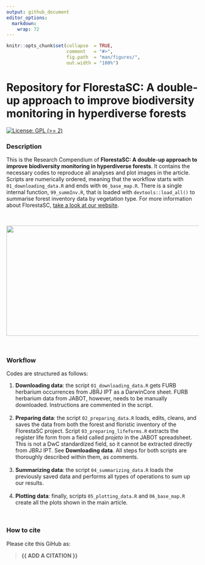```yaml
---
output: github_document
editor_options: 
  markdown: 
    wrap: 72
---
```


<!-- README.md is generated from README.Rmd. Please edit that file -->

```r
knitr::opts_chunk$set(collapse  = TRUE,
                      comment   = "#>",
                      fig.path  = "man/figures/",
                      out.width = "100%")
```

# Repository for FlorestaSC: A double-up approach to improve biodiversity monitoring in hyperdiverse forests

<!-- badges: start -->

[![License: GPL (\>=
2)](https://img.shields.io/badge/License-GPL%20%28%3E%3D%202%29-blue.svg)](https://choosealicense.com/licenses/gpl-2.0/)

<!-- badges: end -->

### Description

This is the Research Compendium of **FlorestaSC: A double-up approach to
improve biodiversity monitoring in hyperdiverse forests**. It contains
the necessary codes to reproduce all analyses and plot images in the
article. Scripts are numerically ordered, meaning that the workflow
starts with `01_downloading_data.R` and ends with `06_base_map.R`. There
is a single internal function, `99_summInv.R`, that is loaded with
`devtools::load_all()` to summarise forest inventory data by vegetation
type. For more information about FlorestaSC, [take a look at our
website](https://en.floresta.sc.gov.br/).

<br />

![](Floresta1-cropped.svg){width="698" height="288"}

<br />

### Workflow

Codes are structured as follows:

1.  **Downloading data**: the script `01_downloading_data.R` gets FURB
    herbarium occurrences from JBRJ IPT as a DarwinCore sheet. FURB
    herbarium data from JABOT, however, needs to be manually downloaded.
    Instructions are commented in the script. <br /> <br />
2.  **Preparing data**: the script `02_preparing_data.R` loads, edits,
    cleans, and saves the data from both the forest and floristic
    inventory of the FlorestaSC project. Script
    `03_preparing_lifeforms.R` extracts the register life form from a
    field called *projeto* in the JABOT spreadsheet. This is not a DwC
    standardized field, so it cannot be extracted directly from JBRJ
    IPT. See **Downloading data**. All steps for both scripts are
    thoroughly described within them, as comments. <br /> <br />
3.  **Summarizing data**: the script `04_summarizing_data.R` loads the
    previously saved data and performs all types of operations to sum up
    our results. <br /> <br />
4.  **Plotting data**: finally, scripts `05_plotting_data.R` and
    `06_base_map.R` create all the plots shown in the main article.

<br />

### How to cite

Please cite this GiHub as:

> **{{ ADD A CITATION }}**

<br />
